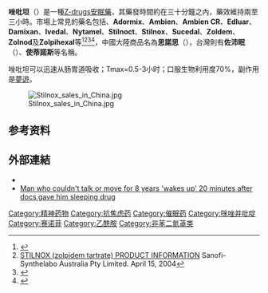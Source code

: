 {{medical}}
{{Expand|time=2014-02-13T07:34:43+00:00}}
{{drugbox
| IUPAC_name = ''N'',''N'',''6-trimethyl-2-(4-methylphenyl)-<BR>imidazo(1,2-''a'')pyridine-3-acetamide''
| image = Zolpidem structure simple.svg
| image2 = Zolpidem3D.png
| width = 200
| CAS_number_Ref = {{cascite|correct|CAS}}
| CAS_number = 82626-48-0
| ChemSpiderID = 5530
| ATC_prefix = N05
| ATC_suffix = CF02
| PubChem = 5732
| DrugBank = APRD00095
| C=19 | H=21 | N=3 | O=1 
| molecular_weight = 307.395 [[克|g]]/[[摩尔_(单位)|mol]]
| smiles = Cc1ccc(cc1)c1nc2ccc(C)cn2c1CC(=O)N(C)C
| bioavailability = 70% (oral) 92% bound in plasma
| metabolism = [[Liver|Hepatic]] - [[CYP3A4|CYP3A4]]
| elimination_half-life = 2.5 to 3 hours
| excretion = 56% 经尿液，34% 经粪便
| pregnancy_AU = B3
| pregnancy_US = B
| legal_US = Schedule IV
| legal_UN =《[[精神药物公约|精神药物公约]]》附表四
| legal_status = 第二類精神藥品<small>（中國大陸）</small> [[Misuse_of_Drugs_Act_1971#Class_C_drugs|Class C]] / POM ([[United_Kingdom|UK]])
| routes_of_administration = Oral
| formulations = Ambien: 5mg tablet, 10mg tablet; Stilnox: 10 mg tablet
}}

'''唑吡坦'''（{{lang-en|''Zolpidem''}}）是一種[[Z-drugs|Z-drugs]][[安眠藥|安眠藥]]，其藥發時間約在三十分鐘之內，藥效維持兩至三小時。市場上常見的藥名包括、'''Adormix'''、'''Ambien'''、'''Ambien CR'''、'''Edluar'''、'''Damixan'''、'''Ivedal'''、'''Nytamel'''、'''Stilnoct'''、'''Stilnox'''、'''Sucedal'''、'''Zoldem'''、'''Zolnod'''及'''Zolpihexal'''等<ref>{{cite web |author=Ambien.com |year=2004 |title=AMBIEN Prescribing Information |work=Information About a Short-term Treatment for Insomnia - Ambien.com Home Page for Health-care Professionals |publisher=Sanofi-Synthelabo Inc. New York, NY 10016 |url=http://www.ambien.com/hcp/index.asp |accessdate=2005-06-27 |archive-url=https://web.archive.org/web/20050627005720/http://www.ambien.com/hcp/index.asp |archive-date=2005-06-27 |dead-url=yes }}</ref><ref>[http://www.sanofi-aventis.com.au/products/aus_cmi_stilnox.pdf STILNOX (zolpidem tartrate) PRODUCT INFORMATION] {{Wayback|url=http://www.sanofi-aventis.com.au/products/aus_cmi_stilnox.pdf |date=20090913174214 }} Sanofi-Synthelabo Australia Pty Limited. April 15, 2004</ref><ref>{{cite web |url=http://en.sanofi-aventis.com/group/products/p_group_products_nervous_stilnox.asp?ComponentID=1267&SourcePageID=1207#3 |title=sanofi-aventis : Drugs and Products - CNS - Stilnox/Ambien/Myslee |accessdate=2006-11-22 |date=2006-11-07 |archive-url=https://web.archive.org/web/20070927194429/http://en.sanofi-aventis.com/group/products/p_group_products_nervous_stilnox.asp?ComponentID=1267&SourcePageID=1207#3 |archive-date=2007-09-27 |dead-url=yes }}</ref><ref>{{cite web |url=http://www.non-benzodiazepines.org.uk/benzodiazepine-names.html#Zolpidem |title=Benzodiazepine Names |accessdate= |deadurl=yes |archiveurl=https://web.archive.org/web/20081208054743/http://www.non-benzodiazepines.org.uk/benzodiazepine-names.html#Zolpidem |archivedate=2008-12-08 }}</ref>，中國大陸商品名為'''思諾思'''（{{lang-en|''Stilnox''}}），台灣則有'''佐沛眠'''（{{lang-en|''Zolpium''}}）、'''使蒂諾斯'''等名稱。

唑吡坦可以迅速从肠胃道吸收；Tmax=0.5-3小时；口服生物利用度70%，副作用是[[夢遊|夢遊]]。

[[File:Stilnox_sales_in_China.jpg|thumb]]

==参考资料==
{{reflist}}

==外部連結==
{{Commons category|Zolpidem}}
{{Portal|醫學}}
* {{cite web | url = https://druginfo.nlm.nih.gov/drugportal/name/zolpidem | publisher = U.S. National Library of Medicine | work = Drug Information Portal | title = Zolpidem | accessdate = 2020-10-22 | archive-date = 2020-11-27 | archive-url = https://web.archive.org/web/20201127182626/https://druginfo.nlm.nih.gov/drugportal/name/zolpidem | dead-url = no }}
*[https://www.thesun.co.uk/news/12964395/man-couldnt-move-8-years-wakes-docs-sleeping-drug/ Man who couldn't talk or move for 8 years 'wakes up' 20 minutes after docs gave him sleeping drug]{{Wayback|url=https://www.thesun.co.uk/news/12964395/man-couldnt-move-8-years-wakes-docs-sleeping-drug/ |date=20201124174627 }}

{{tsl|en|template:Insomnia pharmacotherapies}}
{{tsl|en|template:GABAAergics}}
{{精神药品品种目录}}
{{Hypnotics and sedatives}}
{{医学小作品}}

{{DEFAULTSORT:Zolpidem}}
[[Category:精神药物|Category:精神药物]]
[[Category:抗焦虑药|Category:抗焦虑药]]
[[Category:催眠药|Category:催眠药]]
[[Category:咪唑并吡啶|Category:咪唑并吡啶]]
[[Category:赛诺菲|Category:赛诺菲]]
[[Category:乙酰胺|Category:乙酰胺]]
[[Category:非苯二氮䓬类|Category:非苯二氮䓬类]]